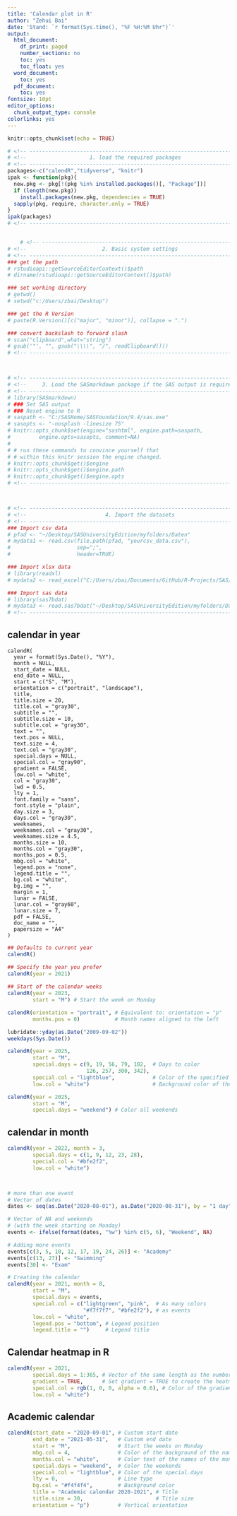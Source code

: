 ```yaml
---
title: 'Calendar plot in R'
author: "Zehui Bai"
date: 'Stand: `r format(Sys.time(), "%F %H:%M Uhr")`'
output:
  html_document:
    df_print: paged
    number_sections: no
    toc: yes
    toc_float: yes
  word_document:
    toc: yes
  pdf_document:
    toc: yes
fontsize: 10pt
editor_options:
  chunk_output_type: console
colorlinks: yes
---
```




```r
knitr::opts_chunk$set(echo = TRUE)

# <!-- ---------------------------------------------------------------------- -->
# <!--                    1. load the required packages                       -->
# <!-- ---------------------------------------------------------------------- --> 
packages<-c("calendR","tidyverse", "knitr")
ipak <- function(pkg){
  new.pkg <- pkg[!(pkg %in% installed.packages()[, "Package"])]
  if (length(new.pkg)) 
    install.packages(new.pkg, dependencies = TRUE)
  sapply(pkg, require, character.only = TRUE)
}
ipak(packages)
# <!-- ---------------------------------------------------------------------- --> 


    # <!-- ---------------------------------------------------------------------- -->
# <!--                        2. Basic system settings                        -->
# <!-- ---------------------------------------------------------------------- -->
### get the path
# rstudioapi::getSourceEditorContext()$path
# dirname(rstudioapi::getSourceEditorContext()$path)

### set working directory
# getwd()
# setwd("c:/Users/zbai/Desktop")

### get the R Version
# paste(R.Version()[c("major", "minor")], collapse = ".")

### convert backslash to forward slash 
# scan("clipboard",what="string")
# gsub('"', "", gsub("\\\\", "/", readClipboard()))
# <!-- ---------------------------------------------------------------------- --> 



# <!-- ---------------------------------------------------------------------- -->
# <!--     3. Load the SASmarkdown package if the SAS output is required      -->
# <!-- ---------------------------------------------------------------------- -->
# library(SASmarkdown)
# ### Set SAS output
# ### Reset engine to R
# saspath <- "C:/SASHome/SASFoundation/9.4/sas.exe"
# sasopts <- "-nosplash -linesize 75"
# knitr::opts_chunk$set(engine="sashtml", engine.path=saspath,
#         engine.opts=sasopts, comment=NA)
# 
# # run these commands to convince yourself that
# # within this knitr session the engine changed.
# knitr::opts_chunk$get()$engine
# knitr::opts_chunk$get()$engine.path
# knitr::opts_chunk$get()$engine.opts
# <!-- ---------------------------------------------------------------------- -->



# <!-- ---------------------------------------------------------------------- -->
# <!--                         4. Import the datasets                         -->
# <!-- ---------------------------------------------------------------------- -->
### Import csv data
# pfad <- "~/Desktop/SASUniversityEdition/myfolders/Daten"
# mydata1 <- read.csv(file.path(pfad, "yourcsv_data.csv"), 
#                     sep=";", 
#                     header=TRUE)   

### Import xlsx data
# library(readxl)
# mydata2 <- read_excel("C:/Users/zbai/Documents/GitHub/R-Projects/SAS/Yimeng/results-text.xlsx")

### Import sas data
# library(sas7bdat)
# mydata3 <- read.sas7bdat("~/Desktop/SASUniversityEdition/myfolders/Daten/uis.sas7bdat")
# <!-- ---------------------------------------------------------------------- -->
```
 




 


 




## calendar in year

```
calendR(
  year = format(Sys.Date(), "%Y"),
  month = NULL,
  start_date = NULL,
  end_date = NULL,
  start = c("S", "M"),
  orientation = c("portrait", "landscape"),
  title,
  title.size = 20,
  title.col = "gray30",
  subtitle = "",
  subtitle.size = 10,
  subtitle.col = "gray30",
  text = "",
  text.pos = NULL,
  text.size = 4,
  text.col = "gray30",
  special.days = NULL,
  special.col = "gray90",
  gradient = FALSE,
  low.col = "white",
  col = "gray30",
  lwd = 0.5,
  lty = 1,
  font.family = "sans",
  font.style = "plain",
  day.size = 3,
  days.col = "gray30",
  weeknames,
  weeknames.col = "gray30",
  weeknames.size = 4.5,
  months.size = 10,
  months.col = "gray30",
  months.pos = 0.5,
  mbg.col = "white",
  legend.pos = "none",
  legend.title = "",
  bg.col = "white",
  bg.img = "",
  margin = 1,
  lunar = FALSE,
  lunar.col = "gray60",
  lunar.size = 7,
  pdf = FALSE,
  doc_name = "",
  papersize = "A4"
)
```



```r
## Defaults to current year
calendR() 

## Specify the year you prefer
calendR(year = 2021) 
 
## Start of the calendar weeks
calendR(year = 2023,
        start = "M") # Start the week on Monday

calendR(orientation = "portrait", # Equivalent to: orientation = "p"
        months.pos = 0)           # Month names aligned to the left

lubridate::yday(as.Date("2009-09-02"))
weekdays(Sys.Date())

calendR(year = 2025,
        start = "M",
        special.days = c(9, 19, 56, 79, 102,  # Days to color
                         126, 257, 300, 342),
        special.col = "lightblue",            # Color of the specified days
        low.col = "white")                    # Background color of the rest of the days

calendR(year = 2025,
        start = "M",
        special.days = "weekend") # Color all weekends
```




## calendar in month



```r
calendR(year = 2022, month = 3,
        special.days = c(1, 9, 12, 23, 28),
        special.col = "#bfe2f2",
        low.col = "white")



# more than one event 
# Vector of dates
dates <- seq(as.Date("2020-08-01"), as.Date("2020-08-31"), by = "1 day")

# Vector of NA and weekends
# (with the week starting on Monday)
events <- ifelse(format(dates, "%w") %in% c(5, 6), "Weekend", NA)

# Adding more events
events[c(3, 5, 10, 12, 17, 19, 24, 26)] <- "Academy"
events[c(13, 27)] <- "Swimming"
events[30] <- "Exam"

# Creating the calendar
calendR(year = 2021, month = 8,
        start = "M",
        special.days = events,
        special.col = c("lightgreen", "pink",  # As many colors
                        "#f7f7f7", "#bfe2f2"), # as events
        low.col = "white",
        legend.pos = "bottom", # Legend position
        legend.title = "")     # Legend title
```



## Calendar heatmap in R

```r
calendR(year = 2021,
        special.days = 1:365, # Vector of the same length as the number of days of the year
        gradient = TRUE,      # Set gradient = TRUE to create the heatmap
        special.col = rgb(1, 0, 0, alpha = 0.6), # Color of the gradient for the highest value
        low.col = "white")   
```


## Academic calendar



```r
calendR(start_date = "2020-09-01", # Custom start date
        end_date = "2021-05-31",   # Custom end date
        start = "M",               # Start the weeks on Monday
        mbg.col = 4,               # Color of the background of the names of the months
        months.col = "white",      # Color text of the names of the months
        special.days = "weekend",  # Color the weekends
        special.col = "lightblue", # Color of the special.days
        lty = 0,                   # Line type
        bg.col = "#f4f4f4",        # Background color
        title = "Academic calendar 2020-2021", # Title
        title.size = 30,                       # Title size
        orientation = "p")         # Vertical orientation
```


<!-- ---------------------------------------------------------------------- -->
<!--                              Example for SAS output                    -->
<!-- ---------------------------------------------------------------------- -->

<!-- https://sci-hub.se/10.1007/bf01629431 -->
<!-- ```{sas}  -->
<!-- data _null_; -->
<!-- put 'Hello, world!'; -->
<!-- run; -->
<!-- ``` -->

<!-- ```{sas DATAstep, collectcode=TRUE}  -->
<!-- proc means data=sashelp.class; -->
<!-- run; -->
<!-- ``` -->

<!-- ---------------------------------------------------------------------- -->





 










 
